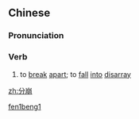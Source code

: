 ==Chinese==
{{zh-forms}}

===Pronunciation===
{{zh-pron
|m=fēnbēng
|cat=v
}}

===Verb===
{{zh-verb}}

# {{lb|zh|literary}} to [[break]] [[apart]]; to [[fall]] [[into]] [[disarray]]

[[Category:Mandarin literary terms|fen1beng1]]

[[zh:分崩]]